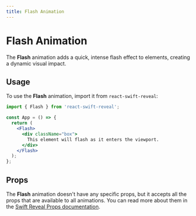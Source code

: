 ```yaml
---
title: Flash Animation
---
```


# Flash Animation

The **Flash** animation adds a quick, intense flash effect to elements, creating a dynamic visual impact.

## Usage

To use the **Flash** animation, import it from `react-swift-reveal`:

```jsx
import { Flash } from 'react-swift-reveal';

const App = () => {
  return (
    <Flash>
      <div className="box">
        This element will flash as it enters the viewport.
      </div>
    </Flash>
  );
};
```

## Props

The **Flash** animation doesn't have any specific props, but it accepts all the props that are available to all animations. You can read more about them in the [Swift Reveal Props documentation](/animations/props/).
